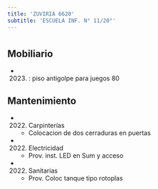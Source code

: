 ```yaml
---
title: 'ZUVIRIA 6620'
subtitle: 'ESCUELA INF. N° 11/20°'
---
```


#


## Mobiliario

*  (2023) : piso antigolpe para juegos 80 





## Mantenimiento

*  (2022) Carpinterías 
    + Colocacion de dos cerraduras en puertas

*  (2022) Electricidad 
    + Prov. inst. LED en Sum y acceso

*  (2022) Sanitarias 
    + Prov. Coloc tanque tipo rotoplas



